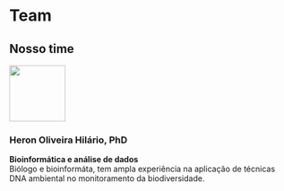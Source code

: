 

# Team

## Nosso time

![](site_media/HeronOH_3x4_2024.jpg){fig-alt="Heron Hilário 3x4" fig-align="left" width="100"}

### Heron Oliveira Hilário, PhD

**Bioinformática e análise de dados**\
Biólogo e bioinformáta, tem ampla experiência na aplicação de técnicas DNA ambiental no monitoramento da biodiversidade.
